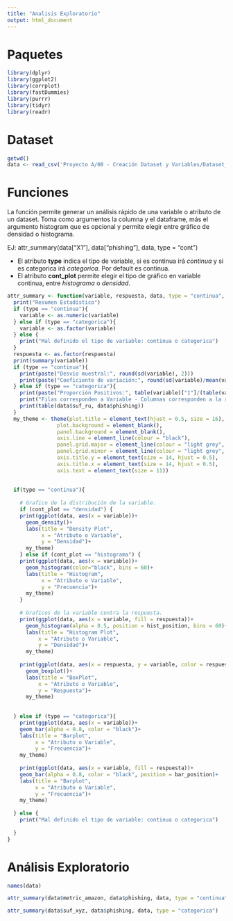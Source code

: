 ```yaml
---
title: "Analisis Exploratorio"
output: html_document
---
```


# Paquetes

```r
library(dplyr)
library(ggplot2)
library(corrplot)
library(fastDummies)
library(purrr)
library(tidyr)
library(readr)
```


# Dataset

```r
getwd()
data <- read_csv('Proyecto A/00 - Creación Dataset y Variables/Dataset_Modelos.csv')
```

# Funciones

La función permite generar un análisis rápido de una variable o atributo de un dataset. Toma como argumentos la columna y el dataframe, más el argumento histogram que es opcional y permite elegir entre gráfico de densidad o histograma.

EJ: attr_summary(data["X1"], data["phishing"], data, type = "cont")

* El atributo **type** indica el tipo de variable, si es continua irá *continua* y si es categorica irá *categorica*. Por default es continua.
* El atributo **cont_plot** permite elegir el tipo de gráfico en variable continua, entre *histograma* o *densidad*.


```r

attr_summary <- function(variable, respuesta, data, type = "continua", cont_plot = "histograma", hist_position = "dodge", bar_position = "fill"){
  print("Resumen Estadístico")
  if (type == "continua"){
    variable <- as.numeric(variable)
  } else if (type == "categorica"){
    variable <- as.factor(variable)
  } else {
    print("Mal definido el tipo de variable: continua o categorica")
  }
  respuesta <- as.factor(respuesta)
  print(summary(variable))
  if (type == "continua"){
    print(paste("Desvío muestral:", round(sd(variable), 2)))
    print(paste("Coeficiente de variación:", round(sd(variable)/mean(variable), 2)))
  } else if (type == "categorica"){
    print(paste("Proporción Positivos:", table(variable)["1"]/(table(variable)["0"]+table(variable)["1"])))
    print("Filas corresponden a Variable - Columnas corresponden a la respuesta")
    print(table(data$suf_ru, data$phishing))
  }
  my_theme <- theme(plot.title = element_text(hjust = 0.5, size = 16),
                plot.background = element_blank(),
                panel.background = element_blank(),
                axis.line = element_line(colour = "black"),
                panel.grid.major = element_line(colour = "light grey", size = 0.2),
                panel.grid.minor = element_line(colour = "light grey", size = 0.2),
                axis.title.y = element_text(size = 14, hjust = 0.5),
                axis.title.x = element_text(size = 14, hjust = 0.5),
                axis.text = element_text(size = 11))
  
  
  if(type == "continua"){
    
    # Grafico de la distribución de la variable.
    if (cont_plot == "densidad") {
    print(ggplot(data, aes(x = variable))+
      geom_density()+
      labs(title = "Density Plot",
           x = "Atributo o Variable",
           y = "Densidad")+
      my_theme)
    } else if (cont_plot == "histograma") {
    print(ggplot(data, aes(x = variable))+
      geom_histogram(color="black", bins = 60)+
      labs(title = "Histogram",
           x = "Atributo o Variable",
           y = "Frecuencia")+
      my_theme)
    }
    
    # Graficos de la variable contra la respuesta.
    print(ggplot(data, aes(x = variable, fill = respuesta))+
      geom_histogram(alpha = 0.5, position = hist_position, bins = 60)+
      labs(title = "Histogram Plot",
          x = "Atributo o Variable",
          y = "Densidad")+
      my_theme)
    
    print(ggplot(data, aes(x = respuesta, y = variable, color = respuesta))+
      geom_boxplot()+
      labs(title = "BoxPlot",
          x = "Atributo o Variable",
          y = "Respuesta")+
      my_theme)
    
    
  } else if (type == "categorica"){
    print(ggplot(data, aes(x = variable))+
    geom_bar(alpha = 0.8, color = "black")+
    labs(title = "Barplot",
         x = "Atributo o Variable",
         y = "Frecuencia")+
    my_theme)
    
    print(ggplot(data, aes(x = variable, fill = respuesta))+
    geom_bar(alpha = 0.8, color = "black", position = bar_position)+
    labs(title = "Barplot",
         x = "Atributo o Variable",
         y = "Frecuencia")+
    my_theme)
    
  } else {
    print("Mal definido el tipo de variable: continua o categorica")
  
  }
}
```


# Análisis Exploratorio


```r
names(data)
```

```r
attr_summary(data$metric_amazon, data$phishing, data, type = "continua")
```


```r
attr_summary(data$suf_xyz, data$phishing, data, type = "categorica")
```











